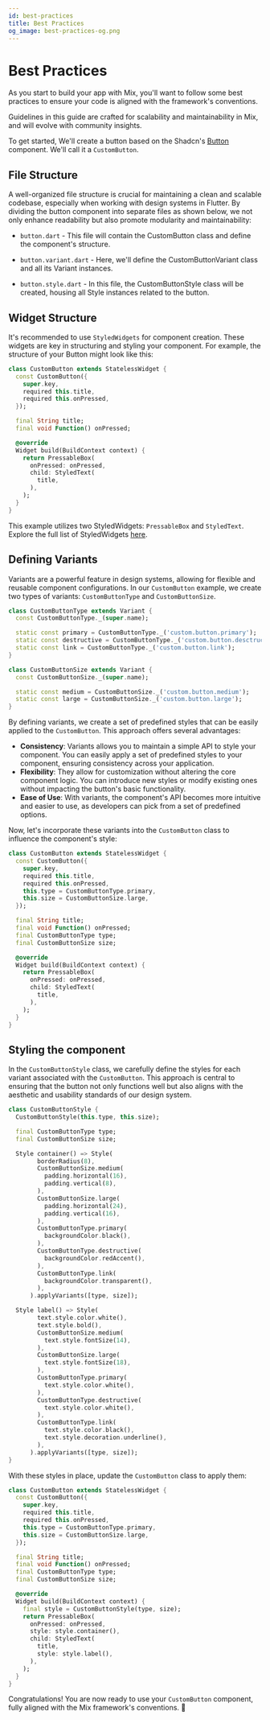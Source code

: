 ```yaml
---
id: best-practices
title: Best Practices
og_image: best-practices-og.png
---
```



# Best Practices

As you start to build your app with Mix, you'll want to follow some best practices to ensure your code is aligned with the framework's conventions.

<Callout type="info">
  Guidelines in this guide are crafted for scalability and maintainability in
  Mix, and will evolve with community insights.
</Callout>

To get started, We'll create a button based on the Shadcn's [Button](https://ui.shadcn.com/docs/components/button) component. We'll call it a `CustomButton`.

## File Structure

A well-organized file structure is crucial for maintaining a clean and scalable codebase, especially when working with design systems in Flutter. By dividing the button component into separate files as shown below, we not only enhance readability but also promote modularity and maintainability:

<FileTree>
  <FileTree.Folder name="widgets" defaultOpen>
    <FileTree.Folder name="button" defaultOpen>
      <FileTree.File name="button.dart" />
      <FileTree.File name="button.variant.dart" />
      <FileTree.File name="button.style.dart" />
    </FileTree.Folder>
  </FileTree.Folder>
</FileTree>

- `button.dart` - This file will contain the CustomButton class and define the component's structure.

- `button.variant.dart` - Here, we'll define the CustomButtonVariant class and all its Variant instances.

- `button.style.dart` - In this file, the CustomButtonStyle class will be created, housing all Style instances related to the button.

## Widget Structure

It's recommended to use `StyledWidgets` for component creation. These widgets are key in structuring and styling your component. For example, the structure of your Button might look like this:

```dart
class CustomButton extends StatelessWidget {
  const CustomButton({
    super.key,
    required this.title,
    required this.onPressed,
  });

  final String title;
  final void Function() onPressed;

  @override
  Widget build(BuildContext context) {
    return PressableBox(
      onPressed: onPressed,
      child: StyledText(
        title,
      ),
    );
  }
}
```

This example utilizes two StyledWidgets: `PressableBox` and `StyledText`. Explore the full list of StyledWidgets [here](/styled-widgets).

## Defining Variants

Variants are a powerful feature in design systems, allowing for flexible and reusable component configurations. In our `CustomButton` example, we create two types of variants: `CustomButtonType` and `CustomButtonSize`.

```dart
class CustomButtonType extends Variant {
  const CustomButtonType._(super.name);

  static const primary = CustomButtonType._('custom.button.primary');
  static const destructive = CustomButtonType._('custom.button.desctructive');
  static const link = CustomButtonType._('custom.button.link');
}

class CustomButtonSize extends Variant {
  const CustomButtonSize._(super.name);

  static const medium = CustomButtonSize._('custom.button.medium');
  static const large = CustomButtonSize._('custom.button.large');
}
```

By defining variants, we create a set of predefined styles that can be easily applied to the `CustomButton`. This approach offers several advantages:

- **Consistency**: Variants allows you to maintain a simple API to style your component. You can easily apply a set of predefined styles to your component, ensuring consistency across your application.
- **Flexibility**: They allow for customization without altering the core component logic. You can introduce new styles or modify existing ones without impacting the button's basic functionality.
- **Ease of Use**: With variants, the component's API becomes more intuitive and easier to use, as developers can pick from a set of predefined options.

Now, let's incorporate these variants into the `CustomButton` class to influence the component's style:

```dart
class CustomButton extends StatelessWidget {
  const CustomButton({
    super.key,
    required this.title,
    required this.onPressed,
    this.type = CustomButtonType.primary,
    this.size = CustomButtonSize.large,
  });

  final String title;
  final void Function() onPressed;
  final CustomButtonType type;
  final CustomButtonSize size;

  @override
  Widget build(BuildContext context) {
    return PressableBox(
      onPressed: onPressed,
      child: StyledText(
        title,
      ),
    );
  }
}
```

## Styling the component

In the `CustomButtonStyle` class, we carefully define the styles for each variant associated with the `CustomButton`. This approach is central to ensuring that the button not only functions well but also aligns with the aesthetic and usability standards of our design system.

```dart
class CustomButtonStyle {
  CustomButtonStyle(this.type, this.size);

  final CustomButtonType type;
  final CustomButtonSize size;

  Style container() => Style(
        borderRadius(8),
        CustomButtonSize.medium(
          padding.horizontal(16),
          padding.vertical(8),
        ),
        CustomButtonSize.large(
          padding.horizontal(24),
          padding.vertical(16),
        ),
        CustomButtonType.primary(
          backgroundColor.black(),
        ),
        CustomButtonType.destructive(
          backgroundColor.redAccent(),
        ),
        CustomButtonType.link(
          backgroundColor.transparent(),
        ),
      ).applyVariants([type, size]);

  Style label() => Style(
        text.style.color.white(),
        text.style.bold(),
        CustomButtonSize.medium(
          text.style.fontSize(14),
        ),
        CustomButtonSize.large(
          text.style.fontSize(18),
        ),
        CustomButtonType.primary(
          text.style.color.white(),
        ),
        CustomButtonType.destructive(
          text.style.color.white(),
        ),
        CustomButtonType.link(
          text.style.color.black(),
          text.style.decoration.underline(),
        ),
      ).applyVariants([type, size]);
}
```

With these styles in place, update the `CustomButton` class to apply them:

```dart
class CustomButton extends StatelessWidget {
  const CustomButton({
    super.key,
    required this.title,
    required this.onPressed,
    this.type = CustomButtonType.primary,
    this.size = CustomButtonSize.large,
  });

  final String title;
  final void Function() onPressed;
  final CustomButtonType type;
  final CustomButtonSize size;

  @override
  Widget build(BuildContext context) {
    final style = CustomButtonStyle(type, size);
    return PressableBox(
      onPressed: onPressed,
      style: style.container(),
      child: StyledText(
        title,
        style: style.label(),
      ),
    );
  }
}
```

Congratulations! You are now ready to use your `CustomButton` component, fully aligned with the Mix framework's conventions. 🎉
